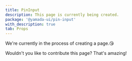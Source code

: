 ```yaml
---
title: PinInput
description: This page is currently being created.
package: '@yamada-ui/pin-input'
with_description: true
tab: Props
---
```


We're currently in the process of creating a page.😘

Wouldn't you like to contribute this page? That's amazing!
